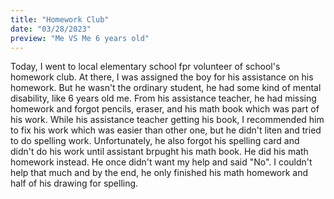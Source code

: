 ```yaml
---
title: "Homework Club"
date: "03/28/2023"
preview: "Me VS Me 6 years old"
---
```


Today, I went to local elementary school fpr volunteer of school's homework club. At there, I was assigned the boy for his assistance on his homework. But he wasn't the ordinary student, he had some kind of mental disability, like 6 years old me. From his assistance teacher, he had missing homework and forgot pencils, eraser, and his math book which was part of his work. While his assistance teacher getting his book, I recommended him to fix his work which was easier than other one, but he didn't liten and tried to do spelling work. Unfortunately, he also forgot his spelling card and didn't do his work until assistant brpught his math book. He did his math homework instead. He once didn't want my help and said "No". I couldn't help that much and by the end, he only finished his math homework and half of his drawing for spelling.
